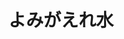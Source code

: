 ﻿---
title: "よみがえれ水"
category: "工学院"
vol: 82
interviewee: "安岡・竹内"
url: ""
tags: []
pdf: "82-3-yasuoka-takeuchi.pdf"
career: ""
preface: "安岡・竹内研究室では、水中プラズマを用いて水を再利用する研究が行われている。本稿ではまず、水中プラズマとはどのようなものなのか説明する。そして、水を取り巻くさまざまな問題を通して、なぜ水の再利用が必要なのか、また、なぜ水中プラズマが有用なのかを述べる。最後に先生は水の再利用をどのようにして果たそうとしているのかを紹介していく。"
---
